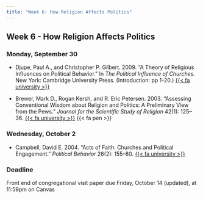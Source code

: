 ```yaml
---
title: "Week 6: How Religion Affects Politics"
---
```


::: {.content-visible when-format="pdf"}

## Week 6 - How Religion Affects Politics

:::


[//]: <> (Need to write intro)

### Monday, September 30

- Djupe, Paul A., and Christopher P. Gilbert. 2009. "A Theory of Religious Influences on Political Behavior." In *The Political Influence of Churches.* New York: Cambridge University Press. (Introduction: pp 1-20.) [{{< fa university >}}](https://search.ebscohost.com/login.aspx?direct=true&AuthType=shib&db=nlebk&AN=331291&site=eds-live&scope=site&custid=asc1&ebv=EB&ppid=pp_1)

- Brewer, Mark D., Rogan Kersh, and R. Eric Petersen. 2003. "Assessing Conventional Wisdom about Religion and Politics: A Preliminary View from the Pews." *Journal for the Scientific Study of Religion* 42(1): 125–36. [{{< fa university >}}](https://go.openathens.net/redirector/agnesscott.edu?url=https%3A%2F%2Fdoi.org%2F10.1111%2F1468-5906.00166) {{< fa pen >}}




### Wednesday, October 2

- Campbell, David E. 2004. "Acts of Faith: Churches and Political Engagement." *Political Behavior* 26(2): 155–80. [{{< fa university >}}](https://go.openathens.net/redirector/agnesscott.edu?url=https%3A%2F%2Fdoi.org%2F10.1023%2FB%3APOBE.0000035961.78836.5f)


 
:::{.callout-important}

### Deadline

Front end of congregational visit paper due Friday, October 14 (updated), at 11:59pm on Canvas

:::
